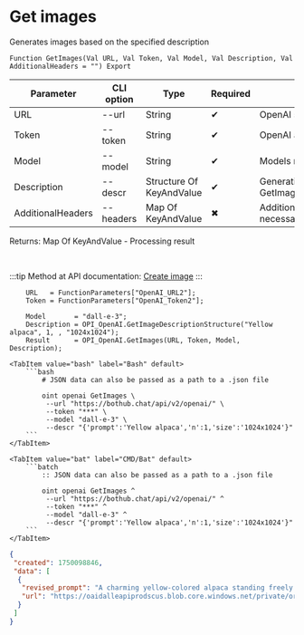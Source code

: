 ﻿---
sidebar_position: 2
description: Get images and other functions to work with OpenAI in the Open Integration Package, a free open-source integration library for 1C:Enterprise 8, OneScript and CLI
keywords: [1C, 1С, 1С:Enterprise, 1С:Enterprise 8.3, API, Integration, Services, Exchange, OneScript, CLI, OpenAI]
---


# Get images
 Generates images based on the specified description



`Function GetImages(Val URL, Val Token, Val Model, Val Description, Val AdditionalHeaders = "") Export`

  | Parameter | CLI option | Type | Required | Description |
  |-|-|-|-|-|
  | URL | --url | String | &#x2714; | OpenAI server URL |
  | Token | --token | String | &#x2714; | OpenAI authorization token |
  | Model | --model | String | &#x2714; | Models name |
  | Description | --descr | Structure Of KeyAndValue | &#x2714; | Generation parameters. See GetImageDescriptionStructure |
  | AdditionalHeaders | --headers | Map Of KeyAndValue | &#x2716; | Additional request headers, if necessary |

  
  Returns:  Map Of KeyAndValue - Processing result

<br/>

:::tip
Method at API documentation: [Create image](https://platform.openai.com/docs/api-reference/images/create)
:::
<br/>



```bsl title="1C:Enterprise/OneScript code example"
    URL   = FunctionParameters["OpenAI_URL2"];
    Token = FunctionParameters["OpenAI_Token2"];

    Model       = "dall-e-3";
    Description = OPI_OpenAI.GetImageDescriptionStructure("Yellow alpaca", 1, , "1024x1024");
    Result      = OPI_OpenAI.GetImages(URL, Token, Model, Description);
```
 

 <Tabs>
  
    <TabItem value="bash" label="Bash" default>
        ```bash
            # JSON data can also be passed as a path to a .json file
            
            oint openai GetImages \
             --url "https://bothub.chat/api/v2/openai/" \
             --token "***" \
             --model "dall-e-3" \
             --descr "{'prompt':'Yellow alpaca','n':1,'size':'1024x1024'}"
        ```
    </TabItem>
  
    <TabItem value="bat" label="CMD/Bat" default>
        ```batch
            :: JSON data can also be passed as a path to a .json file
            
            oint openai GetImages ^
             --url "https://bothub.chat/api/v2/openai/" ^
             --token "***" ^
             --model "dall-e-3" ^
             --descr "{'prompt':'Yellow alpaca','n':1,'size':'1024x1024'}"
        ```
    </TabItem>
</Tabs>


```json title="Result"
{
 "created": 1750098846,
 "data": [
  {
   "revised_prompt": "A charming yellow-colored alpaca standing freely in a pasture. The alpaca is adorned with a lush, thick yellow coat that appears to be sun-kissed. It has impressive, moderately curved ears, and expressive eyes that reveal a gentle and docile nature. The scene is idyllic, representing rural tranquility, with the alpaca being the center of attention.",
   "url": "https://oaidalleapiprodscus.blob.core.windows.net/private/org-Dy8ARyqBtu507OGoMBxfUU0S/user-n4L5wc2dF1fH9APAG2dE3Rw9/img-StR6prDRbPDFcwREXKuTv5wU.png?st=2025-06-16T17%3A34%3A06Z&se=2025-06-16T19%3A34%3A06Z&sp=r&sv=2024-08-04&sr=b&rscd=inline&rsct=image/png&skoid=475fd488-6c59-44a5-9aa9-31c4db451bea&sktid=a48cca56-e6da-484e-a814-9c849652bcb3&skt=2025-06-16T07%3A23%3A15Z&ske=2025-06-17T07%3A23%3A15Z&sks=b&skv=2024-08-04&sig=61%2B3ssgypoSq6e9cEYAq1EI8WuxfypYrI1u3EvkzeBc%3D"
  }
 ]
}
```
